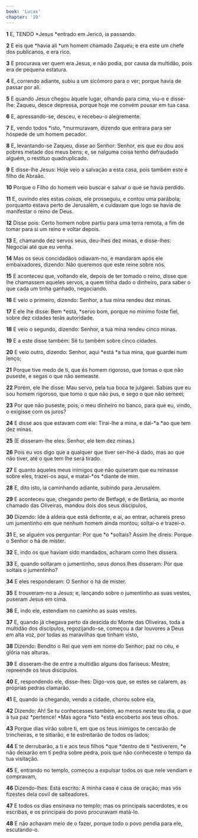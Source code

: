 ```yaml
---
book: 'Lucas'
chapter: '19'
---
```


**1** E, TENDO *Jesus *entrado em Jericó, ia passando.

**2** E eis que *havia ali *um homem chamado Zaqueu; e era este um chefe dos publicanos, e era rico.

**3** E procurava ver quem era Jesus, e não podia, por causa da multidão, pois era de pequena estatura.

**4** E, correndo adiante, subiu a um sicômoro para o ver; porque havia de passar por ali.

**5** E quando Jesus chegou àquele lugar, olhando para cima, viu-o e disse-lhe: Zaqueu, desce depressa, porque hoje me convém pousar em tua casa.

**6** E, apressando-se, desceu, e recebeu-o alegremente.

**7** E, vendo todos *isto, *murmuravam, dizendo que entrara para ser hóspede de um homem pecador.

**8** E, levantando-se Zaqueu, disse ao Senhor: Senhor, eis que eu dou aos pobres metade dos meus bens; e, se nalguma coisa tenho defraudado alguém, o restituo quadruplicado.

**9** E disse-lhe Jesus: Hoje veio a salvação a esta casa, pois também este é filho de Abraão.

**10** Porque o Filho do homem veio buscar e salvar o que se havia perdido.

**11** E, ouvindo eles estas _coisas,_ ele prosseguiu, e contou uma parábola; porquanto estava perto de Jerusalém, e cuidavam que logo se havia de manifestar o reino de Deus.

**12** Disse pois: Certo homem nobre partiu para uma terra remota, a fim de tomar para si um reino e voltar depois.

**13** E, chamando dez servos seus, deu-lhes dez minas, e disse-lhes: Negociai até que eu venha.

**14** Mas os seus concidadãos odiavam-no, e mandaram após ele embaixadores, dizendo: Não queremos que este reine sobre nós.

**15** E aconteceu que, voltando ele, depois de ter tomado o reino, disse que lhe chamassem aqueles servos, a quem tinha dado o dinheiro, para saber o que cada um tinha ganhado, negociando.

**16** E veio o primeiro, dizendo: Senhor, a tua mina rendeu dez minas.

**17** E ele lhe disse: Bem *está, *servo bom, porque no mínimo foste fiel, sobre dez cidades terás autoridade.

**18** E veio o segundo, dizendo: Senhor, a tua mina rendeu cinco minas.

**19** E a este disse também: Sê tu também sobre cinco cidades.

**20** E veio outro, dizendo: Senhor, aqui *está *a tua mina, que guardei num lenço;

**21** Porque tive medo de ti, que és homem rigoroso, que tomas o que não puseste, e segas o que não semeaste.

**22** Porém, ele lhe disse: Mau servo, pela tua boca te julgarei. Sabias que eu sou homem rigoroso, que tomo o que não pus, e sego o que não semeei;

**23** Por que não puseste, pois, o meu dinheiro no banco, para que eu, vindo, o exigisse com os juros?

**24** E disse aos que estavam com ele: Tirai-lhe a mina, e dai-*a *ao que tem dez minas.

**25** (E disseram-lhe eles: Senhor, ele tem dez minas.)

**26** Pois eu vos digo que a qualquer que tiver ser-lhe-á dado, mas ao que não tiver, até o que tem lhe será tirado.

**27** E quanto àqueles meus inimigos que não quiseram que eu reinasse sobre eles, trazei-os aqui, e matai-*os *diante de mim.

**28** E, dito isto, ia caminhando adiante, subindo para Jerusalém.

**29** E aconteceu que, chegando perto de Betfagé, e de Betânia, ao monte chamado das Oliveiras, mandou dois dos seus discípulos,

**30** Dizendo: Ide à aldeia que está defronte, e aí, ao entrar, achareis preso um jumentinho em que nenhum homem ainda montou; soltai-o e trazei-_o._

**31** E, se alguém vos perguntar: Por que *o *soltais? Assim lhe direis: Porque o Senhor o há de mister.

**32** E, indo os que haviam sido mandados, acharam como lhes dissera.

**33** E, quando soltaram o jumentinho, seus donos lhes disseram: Por que soltais o jumentinho?

**34** E eles responderam: O Senhor o há de mister.

**35** E trouxeram-no a Jesus; e, lançando sobre o jumentinho as suas vestes, puseram Jesus em cima.

**36** E, indo ele, estendiam no caminho as suas vestes.

**37** E, quando já chegava perto da descida do Monte das Oliveiras, toda a multidão dos discípulos, regozijando-se, começou a dar louvores a Deus em alta voz, por todas as maravilhas que tinham visto,

**38** Dizendo: Bendito o Rei que vem em nome do Senhor; paz no céu, e glória nas alturas.

**39** E disseram-lhe de entre a multidão alguns dos fariseus: Mestre, repreende os teus discípulos.

**40** E, respondendo ele, disse-lhes: Digo-vos que, se estes se calarem, as próprias pedras clamarão.

**41** E, quando ia chegando, vendo a cidade, chorou sobre ela,

**42** Dizendo: Ah! Se tu conhecesses também, ao menos neste teu dia, _o que_ à tua paz *pertence! *Mas agora *isto *está encoberto aos teus olhos.

**43** Porque dias virão sobre ti, em que os teus inimigos te cercarão de trincheiras, e te sitiarão, e te estreitarão de todos os lados;

**44** E te derrubarão, a ti e aos teus filhos *que *dentro de ti *estiverem, *e não deixarão em ti pedra sobre pedra, pois que não conheceste o tempo da tua visitação.

**45** E, entrando no templo, começou a expulsar todos os que nele vendiam e compravam,

**46** Dizendo-lhes: Está escrito: A minha casa é casa de oração; mas vós fizestes dela covil de salteadores.

**47** E todos os dias ensinava no templo; mas os principais sacerdotes, e os escribas, e os principais do povo procuravam matá-lo.

**48** E não achavam meio de o fazer, porque todo o povo pendia para ele, escutando-o.
